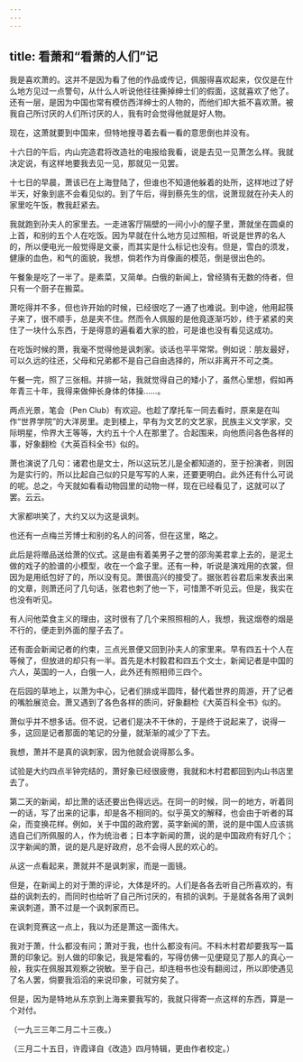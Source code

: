 ```yaml
---
---
---
```

title: 看萧和“看萧的人们”记
---



我是喜欢萧的。这并不是因为看了他的作品或传记，佩服得喜欢起来，仅仅是在什么地方见过一点警句，从什么人听说他往往撕掉绅士们的假面，这就喜欢了他了。还有一层，是因为中国也常有模仿西洋绅士的人物的，而他们却大抵不喜欢萧。被我自己所讨厌的人们所讨厌的人，我有时会觉得他就是好人物。

现在，这萧就要到中国来，但特地搜寻着去看一看的意思倒也并没有。

十六日的午后，内山完造君将改造社的电报给我看，说是去见一见萧怎么样。我就决定说，有这样地要我去见一见，那就见一见罢。

十七日的早晨，萧该已在上海登陆了，但谁也不知道他躲着的处所，这样地过了好半天，好象到底不会看见似的。到了午后，得到蔡先生的信，说萧现就在孙夫人的家里吃午饭，教我赶紧去。

我就跑到孙夫人的家里去。一走进客厅隔壁的一间小小的屋子里，萧就坐在圆桌的上首，和别的五个人在吃饭。因为早就在什么地方见过照相，听说是世界的名人的，所以便电光一般觉得是文豪，而其实是什么标记也没有。但是，雪白的须发，健康的血色，和气的面貌，我想，倘若作为肖像画的模范，倒是很出色的。

午餐象是吃了一半了。是素菜，又简单。白俄的新闻上，曾经猜有无数的侍者，但只有一个厨子在搬菜。

萧吃得并不多，但也许开始的时候，已经很吃了一通了也难说。到中途，他用起筷子来了，很不顺手，总是夹不住。然而令人佩服的是他竟逐渐巧妙，终于紧紧的夹住了一块什么东西，于是得意的遍看着大家的脸，可是谁也没有看见这成功。

在吃饭时候的萧，我毫不觉得他是讽刺家。谈话也平平常常。例如说：朋友最好，可以久远的往还，父母和兄弟都不是自己自由选择的，所以非离开不可之类。

午餐一完，照了三张相。并排一站，我就觉得自己的矮小了，虽然心里想，假如再年青三十年，我得来做伸长身体的体操……。

两点光景，笔会（Pen Club）有欢迎。也趁了摩托车一同去看时，原来是在叫作“世界学院”的大洋房里。走到楼上，早有为文艺的文艺家，民族主义文学家，交际明星，伶界大王等等，大约五十个人在那里了。合起围来，向他质问各色各样的事，好象翻检《大英百科全书》似的。

萧也演说了几句：诸君也是文士，所以这玩艺儿是全都知道的，至于扮演者，则因为是实行的，所以比起自己似的只是写写的人来，还要更明白。此外还有什么可说的呢。总之，今天就如看看动物园里的动物一样，现在已经看见了，这就可以了罢。云云。

大家都哄笑了，大约又以为这是讽刺。

也还有一点梅兰芳博士和别的名人的问答，但在这里，略之。

此后是将赠品送给萧的仪式。这是由有着美男子之誉的邵洵美君拿上去的，是泥土做的戏子的脸谱的小模型，收在一个盒子里。还有一种，听说是演戏用的衣裳，但因为是用纸包好了的，所以没有见。萧很高兴的接受了。据张若谷君后来发表出来的文章，则萧还问了几句话，张君也刺了他一下，可惜萧不听见云。但是，我实在也没有听见。

有人问他菜食主义的理由，这时很有了几个来照照相的人，我想，我这烟卷的烟是不行的，便走到外面的屋子去了。

还有面会新闻记者的约束，三点光景便又回到孙夫人的家里来。早有四五十个人在等候了，但放进的却只有一半。首先是木村毅君和四五个文士，新闻记者是中国的六人，英国的一人，白俄一人，此外还有照相师三四个。

在后园的草地上，以萧为中心，记者们排成半圆阵，替代着世界的周游，开了记者的嘴脸展览会。萧又遇到了各色各样的质问，好象翻检《大英百科全书》似的。

萧似乎并不想多话。但不说，记者们是决不干休的，于是终于说起来了，说得一多，这回是记者那面的笔记的分量，就渐渐的减少了下去。

我想，萧并不是真的讽刺家，因为他就会说得那么多。

试验是大约四点半钟完结的，萧好象已经很疲倦，我就和木村君都回到内山书店里去了。

第二天的新闻，却比萧的话还要出色得远远。在同一的时候，同一的地方，听着同一的话，写了出来的记事，却是各不相同的。似乎英文的解释，也会由于听者的耳朵，而变换花样。例如，关于中国的政府罢，英字新闻的萧，说的是中国人应该挑选自己们所佩服的人，作为统治者；日本字新闻的萧，说的是中国政府有好几个；汉字新闻的萧，说的是凡是好政府，总不会得人民的欢心的。

从这一点看起来，萧就并不是讽刺家，而是一面镜。

但是，在新闻上的对于萧的评论，大体是坏的。人们是各各去听自己所喜欢的，有益的讽刺去的，而同时也给听了自己所讨厌的，有损的讽刺。于是就各各用了讽刺来讽刺道，萧不过是一个讽刺家而已。

在讽刺竞赛这一点上，我以为还是萧这一面伟大。

我对于萧，什么都没有问；萧对于我，也什么都没有问。不料木村君却要我写一篇萧的印象记。别人做的印象记，我是常看的，写得仿佛一见便窥见了那人的真心一般，我实在佩服其观察之锐敏。至于自己，却连相书也没有翻阅过，所以即使遇见了名人罢，倘要我滔滔的来说印象，可就穷矣了。

但是，因为是特地从东京到上海来要我写的，我就只得寄一点这样的东西，算是一个对付。

（一九三三年二月二十三夜。）

（三月二十五日，许霞译自《改造》四月特辑，更由作者校定。）